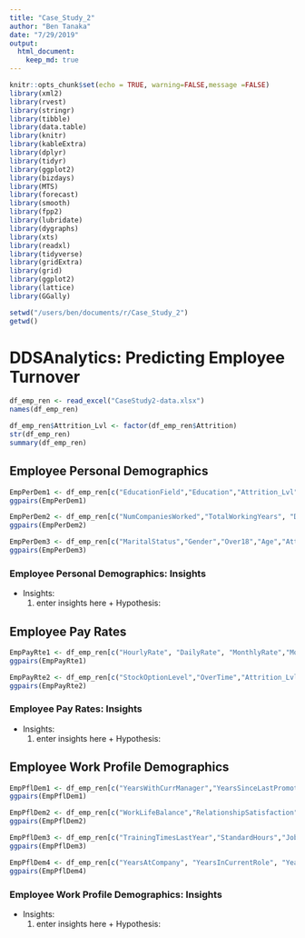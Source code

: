 ```yaml
---
title: "Case_Study_2"
author: "Ben Tanaka"
date: "7/29/2019"
output: 
  html_document:
    keep_md: true
---
```


```r
knitr::opts_chunk$set(echo = TRUE, warning=FALSE,message =FALSE)
library(xml2)
library(rvest)
library(stringr)
library(tibble)
library(data.table)
library(knitr)
library(kableExtra)
library(dplyr)
library(tidyr)
library(ggplot2)
library(bizdays)
library(MTS)
library(forecast)
library(smooth)
library(fpp2)
library(lubridate)
library(dygraphs)
library(xts)
library(readxl)
library(tidyverse)
library(gridExtra)
library(grid)
library(ggplot2)
library(lattice)
library(GGally)

setwd("/users/ben/documents/r/Case_Study_2")
getwd()
```

# DDSAnalytics:  Predicting Employee Turnover

```r
df_emp_ren <- read_excel("CaseStudy2-data.xlsx")
names(df_emp_ren)

df_emp_ren$Attrition_Lvl <- factor(df_emp_ren$Attrition)
str(df_emp_ren)
summary(df_emp_ren)

```


## Employee Personal Demographics
``` r
EmpPerDem1 <- df_emp_ren[c("EducationField","Education","Attrition_Lvl")]
ggpairs(EmpPerDem1)

EmpPerDem2 <- df_emp_ren[c("NumCompaniesWorked","TotalWorkingYears", "DistanceFromHome" ,"Attrition_Lvl")]
ggpairs(EmpPerDem2)

EmpPerDem3 <- df_emp_ren[c("MaritalStatus","Gender","Over18","Age","Attrition_Lvl")]
ggpairs(EmpPerDem3)

```

### Employee Personal Demographics:  Insights
* Insights:
    1.  enter insights here
      + Hypothesis: 


## Employee Pay Rates
``` r
EmpPayRte1 <- df_emp_ren[c("HourlyRate", "DailyRate", "MonthlyRate","MonthlyIncome", "PercentSalaryHike","Attrition_Lvl")]
ggpairs(EmpPayRte1)

EmpPayRte2 <- df_emp_ren[c("StockOptionLevel","OverTime","Attrition_Lvl")]
ggpairs(EmpPayRte2)

```

### Employee Pay Rates:  Insights
* Insights:
    1.  enter insights here
      + Hypothesis: 

## Employee Work Profile Demographics
```r
EmpPflDem1 <- df_emp_ren[c("YearsWithCurrManager","YearsSinceLastPromotion","YearsInCurrentRole","YearsAtCompany","PerformanceRating", "Attrition_Lvl")]
ggpairs(EmpPflDem1)

EmpPflDem2 <- df_emp_ren[c("WorkLifeBalance","RelationshipSatisfaction","JobSatisfaction","JobInvolvement","EnvironmentSatisfaction", "Attrition_Lvl")]
ggpairs(EmpPflDem2)

EmpPflDem3 <- df_emp_ren[c("TrainingTimesLastYear","StandardHours","JobRole","JobLevel","Department","BusinessTravel", "Attrition_Lvl")]
ggpairs(EmpPflDem3)

EmpPflDem4 <- df_emp_ren[c("YearsAtCompany", "YearsInCurrentRole", "YearsSinceLastPromotion","YearsWithCurrManager", "Attrition_Lvl")]
ggpairs(EmpPflDem4)

```

### Employee Work Profile Demographics:  Insights
* Insights:
    1.  enter insights here
      + Hypothesis: 